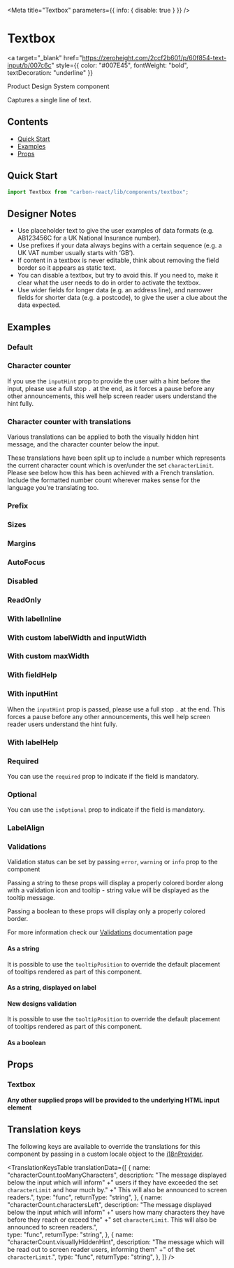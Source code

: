 



<Meta title="Textbox" parameters={{ info: { disable: true } }} />

# Textbox

<a
  target="_blank"
  href="https://zeroheight.com/2ccf2b601/p/60f854-text-input/b/007c6c"
  style={{ color: "#007E45", fontWeight: "bold", textDecoration: "underline" }}
>
  Product Design System component
</a>

Captures a single line of text.

## Contents

- [Quick Start](#quick-start)
- [Examples](#examples)
- [Props](#props)

## Quick Start

```javascript
import Textbox from "carbon-react/lib/components/textbox";
```

## Designer Notes

- Use placeholder text to give the user examples of data formats (e.g. AB123456C for a UK National Insurance number).
- Use prefixes if your data always begins with a certain sequence (e.g. a UK VAT number usually starts with ‘GB’).
- If content in a textbox is never editable, think about removing the field border so it appears as static text.
- You can disable a textbox, but try to avoid this. If you need to, make it clear what the user needs to do in order to activate the textbox.
- Use wider fields for longer data (e.g. an address line), and narrower fields for shorter data (e.g. a postcode), to give the user a clue about the data expected.

## Examples

### Default

<Canvas>
  <Story name="default" story={stories.Default} />
</Canvas>

### Character counter

If you use the `inputHint` prop to provide the user with a hint before the input, please use a full stop `.` at the end,
as it forces a pause before any other announcements, this well help screen reader users understand the hint fully.

<Canvas>
  <Story name="character counter" story={stories.CharacterCounter} />
</Canvas>

### Character counter with translations

Various translations can be applied to both the visually hidden hint message, and the character 
counter below the input. 

These translations have been split up to include a number which represents the current character count which
is over/under the set `characterLimit`. Please see below how this has been achieved with a French translation.
Include the formatted number count wherever makes sense for the language you're translating too.

<Canvas>
  <Story name="character counter with translations" story={stories.CharacterCounterTranslations} />
</Canvas>

### Prefix

<Canvas>
  <Story name="prefix" story={stories.Prefix} />
</Canvas>

### Sizes

<Canvas>
  <Story name="sizes" story={stories.Sizes} />
</Canvas>

### Margins

<Canvas>
  <Story name="margins" story={stories.Margins} />
</Canvas>

### AutoFocus

<Canvas>
  <Story name="autoFocus" story={stories.AutoFocus} />
</Canvas>

### Disabled

<Canvas>
  <Story name="disabled" story={stories.Disabled} />
</Canvas>

### ReadOnly

<Canvas>
  <Story name="readOnly" story={stories.ReadOnly} />
</Canvas>

### With labelInline

<Canvas>
  <Story name="with labelInline" story={stories.WithLabelInline} />
</Canvas>

### With custom labelWidth and inputWidth

<Canvas>
  <Story
    name="with custom labelWidth and inputWidth"
    story={stories.WithCustomLabelWidthAndInputWidth}
  />
</Canvas>

### With custom maxWidth

<Canvas>
  <Story name="with custom maxWidth" story={stories.WithCustomMaxWidth} />
</Canvas>

### With fieldHelp

<Canvas>
  <Story name="with fieldHelp" story={stories.WithFieldHelp} />
</Canvas>

### With inputHint

When the `inputHint` prop is passed, please use a full stop `.` at the end. This forces a pause 
before any other announcements, this well help screen reader users understand the hint fully.

<Canvas>
  <Story name="with inputHint" story={stories.WithInputHint} />
</Canvas>

### With labelHelp

<Canvas>
  <Story name="with labelHelp" story={stories.WithLabelHelp} />
</Canvas>

### Required

You can use the `required` prop to indicate if the field is mandatory.

<Canvas>
  <Story name="required" story={stories.Required} />
</Canvas>

### Optional

You can use the `isOptional` prop to indicate if the field is mandatory.

<Canvas>
  <Story name="optional" story={stories.IsOptional} />
</Canvas>

### LabelAlign

<Canvas>
  <Story name="labelAlign" story={stories.LabelAlign} />
</Canvas>

### Validations

Validation status can be set by passing `error`, `warning` or `info` prop to the component

Passing a string to these props will display a properly colored border along with a validation icon and tooltip - string value will be displayed as the tooltip message.

Passing a boolean to these props will display only a properly colored border.

For more information check our [Validations](?path=/docs/documentation-validations--page "Validations") documentation page

#### As a string

<Canvas>
  <Story
    name="validations - string - component"
    story={stories.ValidationsAsAString}
  />
</Canvas>

It is possible to use the `tooltipPosition` to override the default placement of tooltips rendered as part of this component.

<Canvas>
  <Story
    name="validations - string - with tooltipPosition overriden - component"
    story={stories.ValidationsAsAStringWithTooltipCustom}
  />
</Canvas>

#### As a string, displayed on label

<Canvas>
  <Story
    name="validations - string - label"
    story={stories.ValidationsAsAStringDisplayedOnLabel}
  />
</Canvas>

#### New designs validation

<Canvas>
  <Story
    name="validations - string - new design"
    story={stories.NewDesignsValidation}
  />
</Canvas>

It is possible to use the `tooltipPosition` to override the default placement of tooltips rendered as part of this component.

<Canvas>
  <Story
    name="validations - string - with tooltipPosition overriden - label"
    story={stories.ValidationsAsAStringWithTooltipDefault}
  />
</Canvas>

#### As a boolean

<Canvas>
  <Story name="validations - boolean" story={stories.ValidationsAsABoolean} />
</Canvas>

## Props

### Textbox

<StyledSystemProps of={Textbox} noHeader margin />

**Any other supplied props will be provided to the underlying HTML input element**

## Translation keys

The following keys are available to override the translations for this component by passing in a custom locale object to the
[i18nProvider](https://carbon.sage.com/?path=/story/documentation-i18n--page).

<TranslationKeysTable
  translationData={[
    {
      name: "characterCount.tooManyCharacters",
      description:
        "The message displayed below the input which will inform"
        +" users if they have exceeded the set `characterLimit` and how much by." 
        +" This will also be announced to screen readers.",
      type: "func",
      returnType: "string",
    },
        {
      name: "characterCount.charactersLeft",
      description:
        "The message displayed below the input which will inform"
        +" users how many characters they have before they reach  or exceed the"
        +" set `characterLimit`. This will also be announced to screen readers.",      
        type: "func",
      returnType: "string",
    },
        {
      name: "characterCount.visuallyHiddenHint",
      description:
        "The message which will be read out to screen reader users, informing them"
        +" of the set `characterLimit`.",
      type: "func",
      returnType: "string",
    },
  ]}
/>